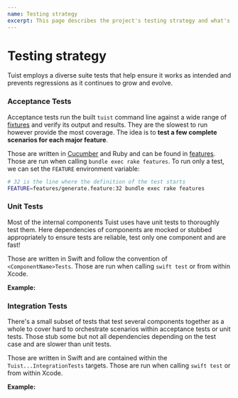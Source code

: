 ```yaml
---
name: Testing strategy
excerpt: This page describes the project's testing strategy and what's the most suitable case for each of them.
---
```


# Testing strategy

Tuist employs a diverse suite tests that help ensure it works as intended and prevents regressions as it continues to grow and evolve.

### Acceptance Tests

Acceptance tests run the built `tuist` command line against a wide range of [fixtures](https://github.com/tuist/tuist/tree/master/fixtures) and verify its output and results. They are the slowest to run however provide the most coverage. The idea is to **test a few complete scenarios for each major feature**.

Those are written in [Cucumber](https://cucumber.io/docs) and Ruby and can be found in [features](https://github.com/tuist/tuist/tree/master/features). Those are run when calling `bundle exec rake features`. To run only a test, we can set the `FEATURE` environment variable:

```bash
# 32 is the line where the definition of the test starts
FEATURE=features/generate.feature:32 bundle exec rake features
```

<Message
  info
  title="Example"
  description="[`generate.features`](https://github.com/tuist/tuist/blob/master/features/generate.feature) has several scenarios that run `tuist generate` on a fixture, verify Xcode projects and workspaces are generated and finally verify the generated project build and test successfully."
/>

### Unit Tests

Most of the internal components Tuist uses have unit tests to thoroughly test them. Here dependencies of components are mocked or stubbed appropriately to ensure tests are reliable, test only one component and are fast!

Those are written in Swift and follow the convention of `<ComponentName>Tests`. Those are run when calling `swift test` or from within Xcode.

**Example:**

<Message
  info
  title="Example"
  description="[TargetLinterTests](https://github.com/tuist/tuist/blob/master/Tests/TuistGeneratorTests/Linter/TargetLinterTests.swift) verifies all the different scenarios the target linter component can flag issues for."
/>

### Integration Tests

There's a small subset of tests that test several components together as a whole to cover hard to orchestrate scenarios within acceptance tests or unit tests. Those stub some but not all dependencies depending on the test case and are slower than unit tests.

Those are written in Swift and are contained within the `Tuist...IntegrationTests` targets. Those are run when calling `swift test` or from within Xcode.

**Example:**

<Message
  info
  title="Example"
  description="[StableStructureIntegrationTests](https://github.com/tuist/tuist/blob/master/Tests/TuistIntegrationTests/Generator/StableStructureIntegrationTests.swift) dynamically generates projects with several dependencies and files in random orders and verifies the generated project is always the same even after several generation passes."
/>
